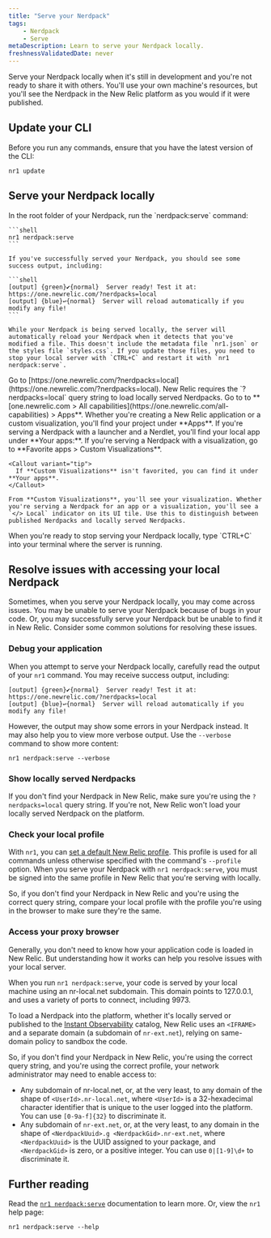 ```yaml
---
title: "Serve your Nerdpack"
tags:
    - Nerdpack 
    - Serve
metaDescription: Learn to serve your Nerdpack locally.
freshnessValidatedDate: never
---
```


Serve your Nerdpack locally when it's still in development and you're not ready to share it with others. You'll use your own machine's resources, but you'll see the Nerdpack in the New Relic platform as you would if it were published.

## Update your CLI

Before you run any commands, ensure that you have the latest version of the CLI:

```shell
nr1 update
```

## Serve your Nerdpack locally

<Steps>
  <Step>
    In the root folder of your Nerdpack, run the `nerdpack:serve` command:

    ```shell
    nr1 nerdpack:serve
    ```

    If you've successfully served your Nerdpack, you should see some success output, including:

    ```shell
    [output] {green}✔{normal}  Server ready! Test it at: https://one.newrelic.com/?nerdpacks=local
    [output] {blue}↩{normal}  Server will reload automatically if you modify any file!
    ```

    While your Nerdpack is being served locally, the server will automatically reload your Nerdpack when it detects that you've modified a file. This doesn't include the metadata file `nr1.json` or the styles file `styles.css`. If you update those files, you need to stop your local server with `CTRL+C` and restart it with `nr1 nerdpack:serve`.
  </Step>

  <Step>
    Go to [https://one.newrelic.com/?nerdpacks=local](https://one.newrelic.com/?nerdpacks=local). New Relic requires the `?nerdpacks=local` query string to load locally served Nerdpacks.
  </Step>

  <Step>
    Go to to <DNT>**[one.newrelic.com > All capabilities](https://one.newrelic.com/all-capabilities) > Apps**</DNT>. Whether you're creating a New Relic application or a custom visualization, you'll find your project under <DNT>**Apps**</DNT>.
  </Step>

  <Step>
    If you're serving a Nerdpack with a launcher and a Nerdlet, you'll find your local app under <DNT>**Your apps:**</DNT>. If you're serving a Nerdpack with a visualization, go to <DNT>**Favorite apps > Custom Visualizations**</DNT>.

    <Callout variant="tip">
      If **Custom Visualizations** isn't favorited, you can find it under **Your apps**.
    </Callout>

    From **Custom Visualizations**, you'll see your visualization. Whether you're serving a Nerdpack for an app or a visualization, you'll see a `</> Local` indicator on its UI tile. Use this to distinguish between published Nerdpacks and locally served Nerdpacks.
  </Step>

  <Step>
    When you're ready to stop serving your Nerdpack locally, type `CTRL+C` into your terminal where the server is running.
  </Step>
</Steps>

## Resolve issues with accessing your local Nerdpack

Sometimes, when you serve your Nerdpack locally, you may come across issues. You may be unable to serve your Nerdpack because of bugs in your code. Or, you may successfully serve your Nerdpack but be unable to find it in New Relic. Consider some common solutions for resolving these issues.

### Debug your application

When you attempt to serve your Nerdpack locally, carefully read the output of your `nr1` command. You may receive success output, including:

```shell
[output] {green}✔{normal}  Server ready! Test it at: https://one.newrelic.com/?nerdpacks=local
[output] {blue}↩{normal}  Server will reload automatically if you modify any file!
```

However, the output may show some errors in your Nerdpack instead. It may also help you to view more verbose output. Use the `--verbose` command to show more content:

```shell
nr1 nerdpack:serve --verbose
```

### Show locally served Nerdpacks

If you don't find your Nerdpack in New Relic, make sure you're using the `?nerdpacks=local` query string. If you're not, New Relic won't load your locally served Nerdpack on the platform.

### Check your local profile

With `nr1`, you can [set a default New Relic profile](/docs/new-relic-solutions/build-nr-ui/nr1-cli/nr1-common/#nr1-profiles). This profile is used for all commands unless otherwise specified with the command's `--profile` option. When you serve your Nerdpack with `nr1 nerdpack:serve`, you must be signed into the same profile in New Relic that you're serving with locally.

So, if you don't find your Nerdpack in New Relic and you're using the correct query string, compare your local profile with the profile you're using in the browser to make sure they're the same.

### Access your proxy browser

Generally, you don't need to know how your application code is loaded in New Relic. But understanding how it works can help you resolve issues with your local server.

When you run `nr1 nerdpack:serve`, your code is served by your local machine using an nr-local.net subdomain. This domain points to 127.0.0.1, and uses a variety of ports to connect, including 9973.

To load a Nerdpack into the platform, whether it's locally served or published to the [Instant Observability](https://newrelic.com/instant-observability) catalog, New Relic uses an `<IFRAME>` and a separate domain (a subdomain of `nr-ext.net`), relying on same-domain policy to sandbox the code.

So, if you don't find your Nerdpack in New Relic, you're using the correct query string, and you're using the correct profile, your network administrator may need to enable access to:

* Any subdomain of nr-local.net, or, at the very least, to any domain of the shape of `<UserId>.nr-local.net`, where `<UserId>` is a 32-hexadecimal character identifier that is unique to the user logged into the platform. You can use `[0-9a-f]{32}` to discriminate it.
* Any subdomain of `nr-ext.net`, or, at the very least, to any domain in the shape of `<NerdpackUuid>.g <NerdpackGid>.nr-ext.net`, where `<NerdpackUuid>` is the UUID assigned to your package, and `<NerdpackGid>` is zero, or a positive integer. You can use `0|[1-9]\d+` to discriminate it.

## Further reading

Read the [`nr1 nerdpack:serve`](/explore-docs/nr1-nerdpack#nr1-nerdpackserve) documentation to learn more. Or, view the `nr1` help page:

```shell
nr1 nerdpack:serve --help
```
